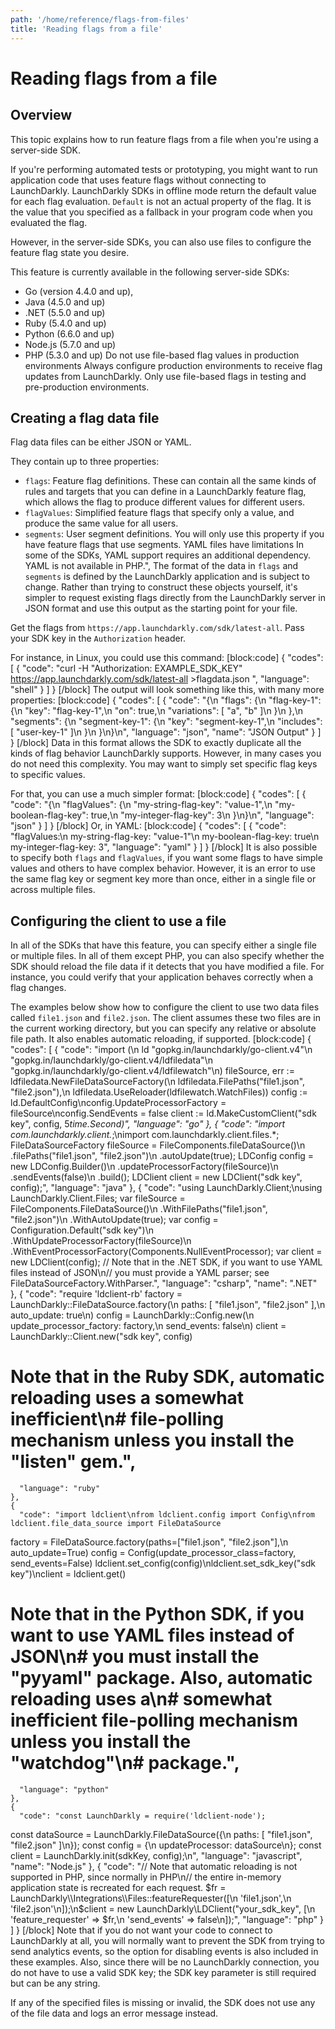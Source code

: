 ```yaml
---
path: '/home/reference/flags-from-files'
title: 'Reading flags from a file'
---
```


# Reading flags from a file

## Overview

This topic explains how to run feature flags from a file when you're using a server-side SDK.

If you're performing automated tests or prototyping, you might want to run application code that uses feature flags without connecting to LaunchDarkly. LaunchDarkly SDKs in offline mode return the default value for each flag evaluation. `Default` is not an actual property of the flag. It is the value that you specified as a fallback in your program code when you evaluated the flag.

However, in the server-side SDKs, you can also use files to configure the feature flag state you desire.

This feature is currently available in the following server-side SDKs:

- Go (version 4.4.0 and up),
- Java (4.5.0 and up)
- .NET (5.5.0 and up)
- Ruby (5.4.0 and up)
- Python (6.6.0 and up)
- Node.js (5.7.0 and up)
- PHP (5.3.0 and up)
  <Callout intent="alert">
    <CalloutTitle>Do not use file-based flag values in production environments</CalloutTitle>
    <CalloutDescription>
      Always configure production environments to receive flag updates from LaunchDarkly. Only use file-based flags in
      testing and pre-production environments.
    </CalloutDescription>
  </Callout>

## Creating a flag data file

Flag data files can be either JSON or YAML.

They contain up to three properties:

- `flags`: Feature flag definitions. These can contain all the same kinds of rules and targets that you can define in a LaunchDarkly feature flag, which allows the flag to produce different values for different users.
- `flagValues`: Simplified feature flags that specify only a value, and produce the same value for all users.
- `segments`: User segment definitions. You will only use this property if you have feature flags that use segments.
  <Callout intent="alert">
    <CalloutTitle>YAML files have limitations</CalloutTitle>
    <CalloutDescription>
      In some of the SDKs, YAML support requires an additional dependency. YAML is not available in PHP.",
    </CalloutDescription>
  </Callout>
  The format of the data in `flags` and `segments` is defined by the LaunchDarkly application and is subject to change. Rather than trying to construct these objects yourself, it's simpler to request existing flags directly from the LaunchDarkly server in JSON format and use this output as the starting point for your file.

Get the flags from `https://app.launchdarkly.com/sdk/latest-all`. Pass your SDK key in the `Authorization` header.

For instance, in Linux, you could use this command:
[block:code]
{
"codes": [
{
"code": "curl -H \"Authorization: EXAMPLE_SDK_KEY\" https://app.launchdarkly.com/sdk/latest-all >flagdata.json
",
"language": "shell"
}
]
}
[/block]
The output will look something like this, with many more properties:
[block:code]
{
"codes": [
{
"code": "{\n \"flags\": {\n \"flag-key-1\": {\n \"key\": \"flag-key-1\",\n \"on\": true,\n \"variations\": [ \"a\", \"b\" ]\n }\n },\n \"segments\": {\n \"segment-key-1\": {\n \"key\": \"segment-key-1\",\n \"includes\": [ \"user-key-1\" ]\n }\n }\n}\n",
"language": "json",
"name": "JSON Output"
}
]
}
[/block]
Data in this format allows the SDK to exactly duplicate all the kinds of flag behavior LaunchDarkly supports. However, in many cases you do not need this complexity. You may want to simply set specific flag keys to specific values.

For that, you can use a much simpler format:
[block:code]
{
"codes": [
{
"code": "{\n \"flagValues\": {\n \"my-string-flag-key\": \"value-1\",\n \"my-boolean-flag-key\": true,\n \"my-integer-flag-key\": 3\n }\n}\n",
"language": "json"
}
]
}
[/block]
Or, in YAML:
[block:code]
{
"codes": [
{
"code": "flagValues:\n my-string-flag-key: \"value-1\"\n my-boolean-flag-key: true\n my-integer-flag-key: 3",
"language": "yaml"
}
]
}
[/block]
It is also possible to specify both `flags` and `flagValues`, if you want some flags to have simple values and others to have complex behavior. However, it is an error to use the same flag key or segment key more than once, either in a single file or across multiple files.

## Configuring the client to use a file

In all of the SDKs that have this feature, you can specify either a single file or multiple files. In all of them except PHP, you can also specify whether the SDK should reload the file data if it detects that you have modified a file. For instance, you could verify that your application behaves correctly when a flag changes.

The examples below show how to configure the client to use two data files called `file1.json` and `file2.json`. The client assumes these two files are in the current working directory, but you can specify any relative or absolute file path. It also enables automatic reloading, if supported.
[block:code]
{
"codes": [
{
"code": "import (\n ld \"gopkg.in/launchdarkly/go-client.v4\"\n \"gopkg.in/launchdarkly/go-client.v4/ldfiledata\"\n \"gopkg.in/launchdarkly/go-client.v4/ldfilewatch\"\n)
fileSource, err := ldfiledata.NewFileDataSourceFactory(\n ldfiledata.FilePaths(\"file1.json\", \"file2.json\"),\n ldfiledata.UseReloader(ldfilewatch.WatchFiles))
config := ld.DefaultConfig\nconfig.UpdateProcessorFactory = fileSource\nconfig.SendEvents = false
client := ld.MakeCustomClient(\"sdk key\", config, 5*time.Second)",
"language": "go"
},
{
"code": "import com.launchdarkly.client.*;\nimport com.launchdarkly.client.files.\*;
FileDataSourceFactory fileSource = FileComponents.fileDataSource()\n .filePaths(\"file1.json\", \"file2.json\")\n .autoUpdate(true);
LDConfig config = new LDConfig.Builder()\n .updateProcessorFactory(fileSource)\n .sendEvents(false)\n .build();
LDClient client = new LDClient(\"sdk key\", config);",
"language": "java"
},
{
"code": "using LaunchDarkly.Client;\nusing LaunchDarkly.Client.Files;
var fileSource = FileComponents.FileDataSource()\n .WithFilePaths(\"file1.json\", \"file2.json\")\n .WithAutoUpdate(true);
var config = Configuration.Default(\"sdk key\")\n .WithUpdateProcessorFactory(fileSource)\n .WithEventProcessorFactory(Components.NullEventProcessor);
var client = new LDClient(config);
// Note that in the .NET SDK, if you want to use YAML files instead of JSON\n// you must provide a YAML parser; see FileDataSourceFactory.WithParser.",
"language": "csharp",
"name": ".NET"
},
{
"code": "require 'ldclient-rb'
factory = LaunchDarkly::FileDataSource.factory(\n paths: [ \"file1.json\", \"file2.json\" ],\n auto_update: true\n)
config = LaunchDarkly::Config.new(\n update_processor_factory: factory,\n send_events: false\n)
client = LaunchDarkly::Client.new(\"sdk key\", config)

# Note that in the Ruby SDK, automatic reloading uses a somewhat inefficient\n# file-polling mechanism unless you install the \"listen\" gem.",

      "language": "ruby"
    },
    {
      "code": "import ldclient\nfrom ldclient.config import Config\nfrom ldclient.file_data_source import FileDataSource

factory = FileDataSource.factory(paths=[\"file1.json\", \"file2.json\"],\n auto_update=True)
config = Config(update_processor_class=factory, send_events=False)
ldclient.set_config(config)\nldclient.set_sdk_key(\"sdk key\")\nclient = ldclient.get()

# Note that in the Python SDK, if you want to use YAML files instead of JSON\n# you must install the \"pyyaml\" package. Also, automatic reloading uses a\n# somewhat inefficient file-polling mechanism unless you install the \"watchdog\"\n# package.",

      "language": "python"
    },
    {
      "code": "const LaunchDarkly = require('ldclient-node');

const dataSource = LaunchDarkly.FileDataSource({\n paths: [ \"file1.json\", \"file2.json\" ]\n});
const config = {\n updateProcessor: dataSource\n};
const client = LaunchDarkly.init(sdkKey, config);\n",
"language": "javascript",
"name": "Node.js"
},
{
"code": "// Note that automatic reloading is not supported in PHP, since normally in PHP\n// the entire in-memory application state is recreated for each request.
$fr = LaunchDarkly\\Integrations\\Files::featureRequester([\n    'file1.json',\n    'file2.json'\n]);\n$client = new LaunchDarkly\\LDClient(\"your_sdk_key\", [\n 'feature_requester' => $fr,\n 'send_events' => false\n]);",
"language": "php"
}
]
}
[/block]
Note that if you do not want your code to connect to LaunchDarkly at all, you will normally want to prevent the SDK from trying to send analytics events, so the option for disabling events is also included in these examples. Also, since there will be no LaunchDarkly connection, you do not have to use a valid SDK key; the SDK key parameter is still required but can be any string.

If any of the specified files is missing or invalid, the SDK does not use any of the file data and logs an error message instead.
